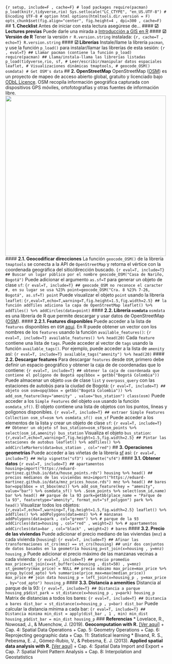 ```{r setup, include=F , cache=F} # load packages require(pacman) p_load(knitr,tidyverse,rio) Sys.setlocale("LC_CTYPE", "en_US.UTF-8") # Encoding UTF-8 # option html options(htmltools.dir.version = F) opts_chunk$set(fig.align="center", fig.height=4 , dpi=300 , cache=F) ``` ## **1. Checklist** Antes de iniciar con esta lectura asegúrese de... #### **☑ Lectures previas** Puede darle una mirada a [Introducción a GIS en R](https://lectures-r.gitlab.io/blog/7-introduction-gis-in-r) #### **☑ Versión de R** Tener la versión `r R.version.string` instalada: ```{r, cache=T , echo=T} R.version.string ``` #### **☑ Librerías** Instale/llame la librería `pacman`, y use la función `p_load()` para instalar/llamar las librerías de esta sesión: ```{r , eval=T} ## Llamar pacman (contiene la función p_load) require(pacman) ## Llama/instala-llama las librerías listadas p_load(tidyverse,rio, sf, # Leer/escribir/manipular datos espaciales leaflet, # Visualizaciones dinámicas tmaptools, # geocode_OSM() osmdata) # Get OSM's data ``` ## **2. OpenStreetMap** OpenStreetMap ([OSM](https://www.openstreetmap.org)) es un proyecto de mapeo de acceso abierto global, gratuito y licenciado bajo [ODbL Licence](https://www.openstreetmap.org/copyright). OSM recopila información geográfica capturada con dispositivos GPS móviles, ortofotografías y otras fuentes de información libre. ![](pics/osm.png){width=500} #### **2.1. Geocodificar direcciones** La función `geocode_OSM()` de la librería `tmaptools` se conecta a la API de `OpenStreetMap` y retorna el vértice con la coordenada geográfica del sitio/dirección buscado. ```{r eval=T, include=T} ## Buscar un lugar público por el nombre geocode_OSM("Casa de Nariño, Bogotá") ``` Puede adicionar el argumento `as.sf=T` para generar un objeto de clase `sf`: ```{r eval=T, include=T} ## geocode_OSM no reconoce el caracter #, en su lugar se usa %23% point=geocode_OSM("Cra. 8 %23% 7-26, Bogotá", as.sf=T) point ``` Puede visualizar el objeto `point` usando la librería `leaflet`: ```{r,eval=T,echo=T,warning=T,fig.height=1.5,fig.width=2.5} ## la función addTiles adiciona la capa de OpenStreetMap leaflet() %>% addTiles() %>% addCircles(data=point) ``` #### **2.2. Librería `osmdata`** `osmdata` es una librería de R que permite descargar y usar datos de OpenStreetMap ([OSM](https://www.openstreetmap.org)). #### **2.2.1. Features disponibles** Puede acceder a la lista de `features` disponibles en `OSM` [aquí](https://wiki.openstreetmap.org/wiki/Map_features). En R puede obtener un vector con los nombres de los `features` usando la función `available_features()`: ```{r eval=T, include=T} available_features() %>% head(20) ``` Cada `feature` contiene una lista de `tags`. Puede acceder al vector de `tags` usando la función `available_tags()`. Por ejemplo, puede acceder a la lista de `amenity` así: ```{r eval=T, include=T} available_tags("amenity") %>% head(20) ``` #### **2.2. Descargar features** Para descargar `features` desde `OSM`, primero debe definir un espacio geográfico y obtener la caja de de coordenadas que lo contiene: ```{r eval=T, include=T} ## obtener la caja de coordenada que contiene el polígono de Bogotá opq(bbox = getbb("Bogotá Colombia")) ``` Puede almacenar un objeto `osm` de clase `list` y `overpass_query` con las estaciones de autobús para la ciudad de Bogotá: ```{r eval=T, include=T} ## objeto osm osm=opq(bbox = getbb("Bogotá Colombia")) %>% add_osm_feature(key="amenity" , value="bus_station") class(osm) ``` Puede acceder a los `Simple Features` del objeto `osm` usando la función `osmdata_sf()`. El objeto contiene una lista de objetos con los puntos, líneas y polígonos disponibles. ```{r eval=T, include=T} ## extraer Simple Features Collection osm_sf=osm %>% osmdata_sf() osm_sf ``` Puede acceder a los elementos de la lista y crear un objeto de clase `sf`: ```{r eval=T, include=T} ## Obtener un objeto sf bus_station=osm_sf$osm_points %>% select(osm_id,amenity) bus_station ``` Visualiza el objeto `bus_station`: ```{r,eval=T,echo=T,warning=T,fig.height=1.5,fig.width=2.5} ## Pintar las estaciones de autobus leaflet() %>% addTiles() %>% addCircleMarkers(data=bus_station , col="red") ``` ## **3. Operaciones geometrías ** Puede acceder a las viñetas de la librería [sf](https://github.com/r-spatial/sf) así: ```{r eval=F, include=T} ## Help vignette("sf3") vignette("sf4") ``` #### **3.1. Obtener datos** ```{r eval=T, include=T} ## apartamentos housing=import("https://eduard-martinez.github.io/data/house_points.rds") housing %>% head() ## precios medianos de las viviendas mnz=import("https://eduard-martinez.github.io/data/mnz_prices_house.rds") mnz %>% head() ## bares bar=opq(bbox = st_bbox(mnz)) %>% add_osm_feature(key = "amenity", value="bar") %>% osmdata_sf() %>% .$osm_points %>% select(osm_id,name) bar %>% head() ## parque de la 93 park=getbb(place_name = "Parque de la 93", featuretype="amenity", format_out="sf_polygon") park %>% head() ``` Visualizar todos los objetos: ```{r,eval=T,echo=T,warning=T,fig.height=1.5,fig.width=2.5} leaflet() %>% addTiles() %>% addPolygons(data=mnz) %>% # manzanas addPolygons(data=park , col="green") %>% # parque de la 93 addCircles(data=housing , col="red" , weight=2) %>% # apartamentos addCircles(data=bar , col="black" , weight=2) # bares ``` #### **3.2. Precio de las viviendas** Puede adicionar el precio mediano de las viviendas (`mnz`) a cada vivienda (`housing`): ```{r eval=T, include=T} ## Afinar las transformaciones st_crs(mnz) == st_crs(housing) ## unir dos conjuntos de datos basados en la geometría housing_p=st_join(x=housing , y=mnz) housing_p ``` Puede adicionar el precio máximo de las manzanas vecinas a cada vivienda: ```{r eval=T, include=T} ## precio promedio max_price=st_join(x=st_buffer(x=housing , dist=50) , y=mnz) st_geometry(max_price) = NULL ## precio máximo max_price=max_price %>% group_by(cod_apto) %>% summarise(price_max=max(median_price)) max_price ## join data housing_p = left_join(x=housing_p , y=max_price , by="cod_apto") housing_p ``` #### **3.3. Distancia a amenities** Distancia al parque de la 93: ```{r eval=T, include=T} ## Distancia a parque housing_p$dist_park = st_distance(x=housing_p , y=park) housing_p ``` Matrix de distancias a todos los bares: ```{r eval=T, include=T} ## Distancia a bares dist_bar = st_distance(x=housing_p , y=bar) dist_bar ``` Puede calcular la distancia mínima a cada bar: ```{r eval=T, include=T} ## Distancia minima min_dist = apply(dist_bar , 1 , min) min_dist housing_p$dist_bar = min_dist housing_p ``` ### **Referencias** * Lovelace, R., Nowosad, J., & Muenchow, J. (2019). **Geocomputation with R.** [[Ver aquí]](https://geocompr.robinlovelace.net) + Cap. 4: Spatial Data Operations + Cap. 5: Geometry Operations + Cap. 6: Reprojecting geographic data + Cap. 11: Statistical learning * Bivand, R. S., Pebesma, E. J., Gómez-Rubio, V., & Pebesma, E. J. (2013). **Applied spatial data analysis with R.** [[Ver aquí]](https://csgillespie.github.io/efficientR/) + Cap. 4: Spatial Data Import and Export + Cap. 7: Spatial Point Pattern Analysis + Cap. 8: Interpolation and Geostatistics